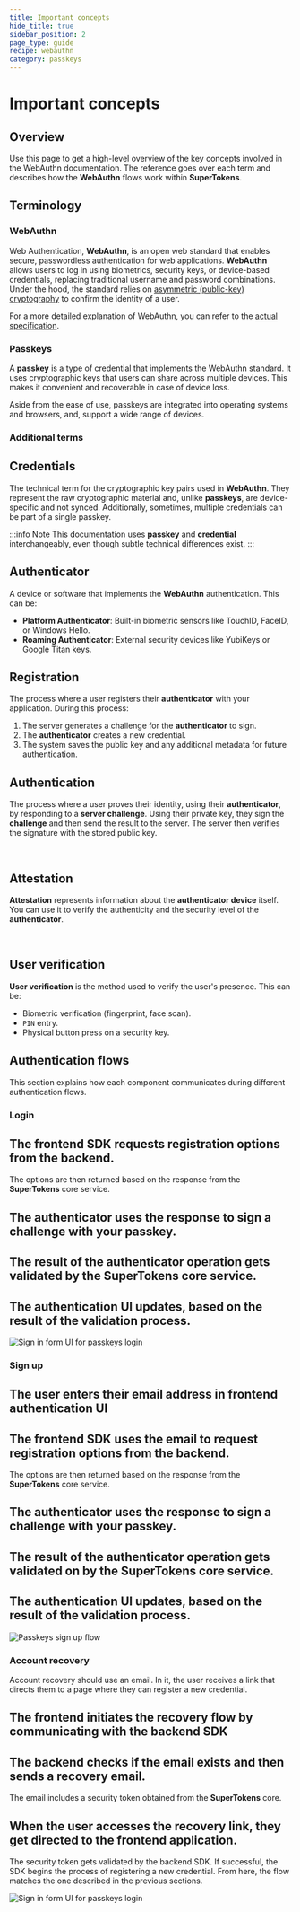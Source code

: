 ```yaml
---
title: Important concepts
hide_title: true
sidebar_position: 2
page_type: guide
recipe: webauthn
category: passkeys
---
```


# Important concepts

## Overview

Use this page to get a high-level overview of the key concepts involved in the WebAuthn documentation.
The reference goes over each term and describes how the **WebAuthn** flows work within **SuperTokens**.


## Terminology

### WebAuthn

Web Authentication, **WebAuthn**, is an open web standard that enables secure, passwordless authentication for web applications.
**WebAuthn** allows users to log in using biometrics, security keys, or device-based credentials, replacing traditional username and password combinations.
Under the hood, the standard relies on [asymmetric (public-key) cryptography](https://en.wikipedia.org/wiki/Public-key_cryptography) to confirm the identity of a user.

For a more detailed explanation of WebAuthn, you can refer to the [actual specification](https://www.w3.org/TR/webauthn/).

### Passkeys

A **passkey** is a type of credential that implements the WebAuthn standard.
It uses cryptographic keys that users can share across multiple devices.
This makes it convenient and recoverable in case of device loss.

Aside from the ease of use, passkeys are integrated into operating systems and browsers, and, support a wide range of devices.



### Additional terms


<Accordion px="4">

## Credentials

The technical term for the cryptographic key pairs used in **WebAuthn**.
They represent the raw cryptographic material and, unlike **passkeys**, are device-specific and not synced.
Additionally, sometimes, multiple credentials can be part of a single passkey.

:::info Note
This documentation uses **passkey** and **credential** interchangeably, even though subtle technical differences exist.
:::

## Authenticator

A device or software that implements the **WebAuthn** authentication. This can be:
  - **Platform Authenticator**: Built-in biometric sensors like TouchID, FaceID, or Windows Hello.
  - **Roaming Authenticator**: External security devices like YubiKeys or Google Titan keys.

## Registration

The process where a user registers their **authenticator** with your application. During this process:
  1. The server generates a challenge for the **authenticator** to sign.
  2. The **authenticator** creates a new credential.
  3. The system saves the public key and any additional metadata for future authentication.

## Authentication

The process where a user proves their identity, using their **authenticator**, by responding to a **server challenge**.
Using their private key, they sign the **challenge** and then send the result to the server.
The server then verifies the signature with the stored public key.

<br />

## Attestation

**Attestation** represents information about the **authenticator device** itself.
You can use it to verify the authenticity and the security level of the **authenticator**.

<br />

## User verification

**User verification** is the method used to verify the user's presence. This can be:
  - Biometric verification (fingerprint, face scan).
  - `PIN` entry.
  - Physical button press on a security key.

</Accordion>

## Authentication flows

This section explains how each component communicates during different authentication flows.

### Login

<Steps>

## The frontend SDK requests registration options from the backend.
The options are then returned based on the response from the **SuperTokens** core service.
## The **authenticator** uses the response to sign a challenge with your **passkey**.
## The result of the **authenticator** operation gets validated by the **SuperTokens** core service.
## The authentication UI updates, based on the result of the validation process.

</Steps>

![Sign in form UI for passkeys login](/img/webauthn-signin.png)

### Sign up

<Steps>

## The user enters their email address in frontend authentication UI 
## The frontend SDK uses the email to request **registration** options from the backend.
The options are then returned based on the response from the **SuperTokens** core service.
## The **authenticator** uses the response to sign a **challenge** with your **passkey**.
## The result of the **authenticator** operation gets validated on by the **SuperTokens** core service.
## The authentication UI updates, based on the result of the validation process.

</Steps>

![Passkeys sign up flow](/img/webauthn-signup.png)

### Account recovery

Account recovery should use an email.
In it, the user receives a link that directs them to a page where they can register a new credential.

<Steps>

## The frontend initiates the recovery flow by communicating with the backend SDK
## The backend checks if the email exists and then sends a recovery email.
The email includes a security token obtained from the **SuperTokens** core.
## When the user accesses the recovery link, they get directed to the frontend application. 
The security token gets validated by the backend SDK.
If successful, the SDK begins the process of registering a new credential.
From here, the flow matches the one described in the previous sections.

</Steps>

![Sign in form UI for passkeys login](/img/webauthn-recover-account.png)
